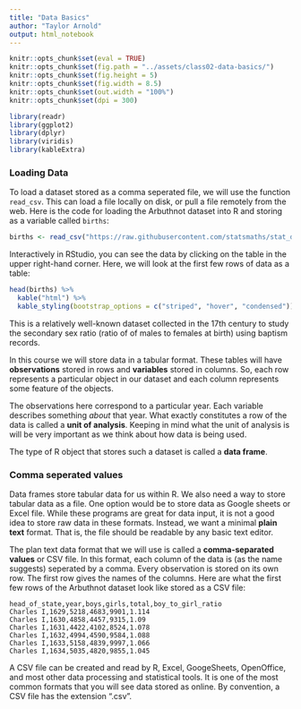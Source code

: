 ```yaml
---
title: "Data Basics"
author: "Taylor Arnold"
output: html_notebook
---
```


```r
knitr::opts_chunk$set(eval = TRUE)
knitr::opts_chunk$set(fig.path = "../assets/class02-data-basics/")
knitr::opts_chunk$set(fig.height = 5)
knitr::opts_chunk$set(fig.width = 8.5)
knitr::opts_chunk$set(out.width = "100%")
knitr::opts_chunk$set(dpi = 300)
```

```r
library(readr)
library(ggplot2)
library(dplyr)
library(viridis)
library(kableExtra)
```

### Loading Data

To load a dataset stored as a comma seperated file, we will use the
function `read_csv`. This can load a file locally on disk, or pull
a file remotely from the web. Here is the code for loading the Arbuthnot
dataset into R and storing as a variable called `births`:

```r
births <- read_csv("https://raw.githubusercontent.com/statsmaths/stat_data/gh-pages/arbuthnot.csv")
```

Interactively in RStudio, you can see the data by clicking on the
table in the upper right-hand corner. Here, we will look at the first
few rows of data as a table:

```r
head(births) %>%
  kable("html") %>%
  kable_styling(bootstrap_options = c("striped", "hover", "condensed"))
```

This is a relatively well-known dataset collected in the 17th century
to study the secondary sex ratio (ratio of of males to females at birth)
using baptism records.

In this course we will store data in a tabular format.
These tables will have **observations** stored in rows and
**variables** stored in columns. So, each row represents a
particular object in our dataset and each column represents
some feature of the objects.

The observations here correspond to a particular year. Each
variable describes something *about* that year. What exactly
constitutes a row of the data is called a **unit of analysis**.
Keeping in mind what the unit of analysis is will be very
important as we think about how data is being used.

The type of R object that stores such a dataset is called a
**data frame**.

### Comma seperated values

Data frames store tabular data for us within R. We also need a
way to store tabular data as a file. One option would be to store
data as Google sheets or Excel file. While these programs are
great for data input, it is not a good idea to store raw data in
these formats. Instead, we want a minimal **plain text** format.
That is, the file should be readable by any basic text editor.

The plan text data format that we will use is called a
**comma-separated values** or CSV file. In this format, each
column of the data is (as the name suggests) seperated by a
comma. Every observation is stored on its own row. The first
row gives the names of the columns. Here are what the first few
rows of the Arbuthnot dataset look like stored as a CSV file:

```
head_of_state,year,boys,girls,total,boy_to_girl_ratio
Charles I,1629,5218,4683,9901,1.114
Charles I,1630,4858,4457,9315,1.09
Charles I,1631,4422,4102,8524,1.078
Charles I,1632,4994,4590,9584,1.088
Charles I,1633,5158,4839,9997,1.066
Charles I,1634,5035,4820,9855,1.045
```

A CSV file can be created and read by R, Excel, GoogeSheets,
OpenOffice, and most other data processing and statistical tools.
It is one of the most common formats that you will see data stored
as online. By convention, a CSV file has the extension ".csv".


